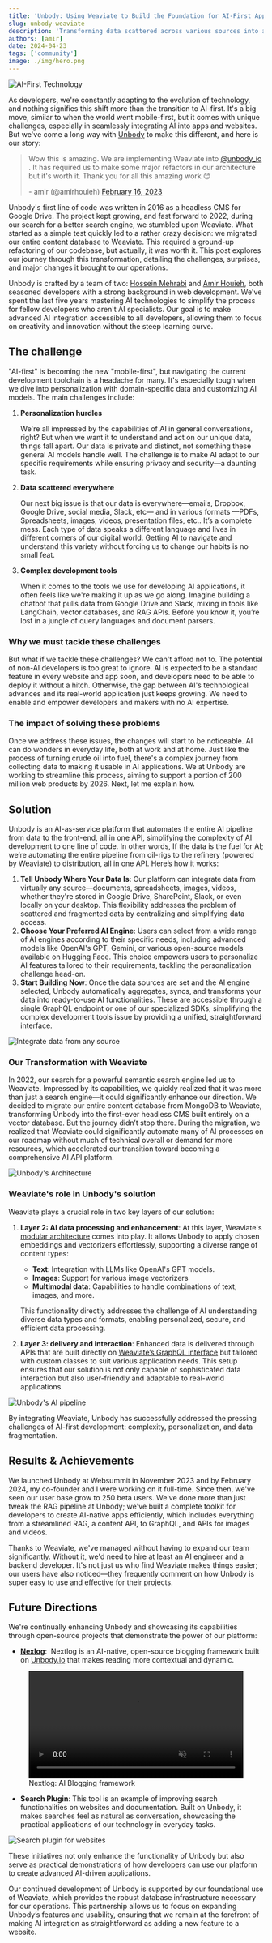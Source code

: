 ```yaml
---
title: 'Unbody: Using Weaviate to Build the Foundation for AI-First App Development'
slug: unbody-weaviate
description: 'Transforming data scattered across various sources into actionable insights, like searching or building chatbots, involves many complex tasks. Unbody - built on Weavaite’s technology - automates it all with just a few clicks and a line of code.'
authors: [amir]
date: 2024-04-23
tags: ['community']
image: ./img/hero.png
---
```


![AI-First Technology](./img/hero.png)

<!-- truncate -->


As developers, we're constantly adapting to the evolution of technology, and nothing signifies this shift more than the transition to AI-first. It's a big move, similar to when the world went mobile-first, but it comes with unique challenges, especially in seamlessly integrating AI into apps and websites. But we've come a long way with [Unbody](https://unbody.io) to make this different, and here is our story:

<blockquote class="twitter-tweet">
<p lang="en" dir="ltr"> Wow this is amazing. We are implementing Weaviate into <a href="https://twitter.com/unbody_io?ref_src=twsrc%5Etfw"> @unbody_io </a>. It has required us to make some major refactors in our architecture but it's worth it. Thank you for all this amazing work 😊
</p> - amir (@amirhouieh) <a href="https://twitter.com/amirhouieh/status/1626349250882699267?ref_src=twsrc%5Etfw"> February 16, 2023 </a>
</blockquote> 

Unbody's first line of code was written in 2016 as a headless CMS for Google Drive. The project kept growing, and fast forward to 2022, during our search for a better search engine, we stumbled upon Weaviate. What started as a simple test quickly led to a rather crazy decision: we migrated our entire content database to Weaviate. This required a ground-up refactoring of our codebase, but actually, it was worth it. This post explores our journey through this transformation, detailing the challenges, surprises, and major changes it brought to our operations.

Unbody is crafted by a team of two: [Hossein Mehrabi](https://www.linkedin.com/in/jeangovil/) and [Amir Houieh](https://www.linkedin.com/in/amirhouieh/), both seasoned developers with a strong background in web development. We've spent the last five years mastering AI technologies to simplify the process for fellow developers who aren't AI specialists. Our goal is to make advanced AI integration accessible to all developers, allowing them to focus on creativity and innovation without the steep learning curve.

## The challenge

"AI-first" is becoming the new "mobile-first", but navigating the current development toolchain is a headache for many. It's especially tough when we dive into personalization with domain-specific data and customizing AI models. The main challenges include:

1. **Personalization hurdles**

   We're all impressed by the capabilities of AI in general conversations, right? But when we want it to understand and act on our unique data, things fall apart. Our data is private and distinct, not something these general AI models handle well. The challenge is to make AI adapt to our specific requirements while ensuring privacy and security—a daunting task.

2. **Data scattered everywhere**

   Our next big issue is that our data is everywhere—emails, Dropbox, Google Drive, social media, Slack, etc— and in various formats —PDFs, Spreadsheets, images, videos, presentation files, etc.. It’s a complete mess. Each type of data speaks a different language and lives in different corners of our digital world. Getting AI to navigate and understand this variety without forcing us to change our habits is no small feat.

3. **Complex development tools**

   When it comes to the tools we use for developing AI applications, it often feels like we're making it up as we go along. Imagine building a chatbot that pulls data from Google Drive and Slack, mixing in tools like LangChain, vector databases, and RAG APIs. Before you know it, you’re lost in a jungle of query languages and document parsers.

### Why we must tackle these challenges

But what if we tackle these challenges? We can't afford not to. The potential of non-AI developers is too great to ignore. AI is expected to be a standard feature in every website and app soon, and developers need to be able to deploy it without a hitch. Otherwise, the gap between AI's technological advances and its real-world application just keeps growing. We need to enable and empower developers and makers with no AI expertise.

### The impact of solving these problems

Once we address these issues, the changes will start to be noticeable. AI can do wonders in everyday life, both at work and at home. Just like the process of turning crude oil into fuel, there's a complex journey from collecting data to making it usable in AI applications. We at Unbody are working to streamline this process, aiming to support a portion of 200 million web products by 2026. Next, let me explain how.

## Solution

Unbody is an AI-as-service platform that automates the entire AI pipeline from data to the front-end, all in one API, simplifying the complexity of AI development to one line of code. In other words, If the data is the fuel for AI; we’re automating the entire pipeline from oil-rigs to the refinery (powered by Weaviate) to distribution, all in one API. Here’s how it works:

1. **Tell Unbody Where Your Data Is**: Our platform can integrate data from virtually any source—documents, spreadsheets, images, videos, whether they're stored in Google Drive, SharePoint, Slack, or even locally on your desktop. This flexibility addresses the problem of scattered and fragmented data by centralizing and simplifying data access.
2. **Choose Your Preferred AI Engine**: Users can select from a wide range of AI engines according to their specific needs, including advanced models like OpenAI's GPT, Gemini, or various open-source models available on Hugging Face. This choice empowers users to personalize AI features tailored to their requirements, tackling the personalization challenge head-on.
3. **Start Building Now**: Once the data sources are set and the AI engine selected, Unbody automatically aggregates, syncs, and transforms your data into ready-to-use AI functionalities. These are accessible through a single GraphQL endpoint or one of our specialized SDKs, simplifying the complex development tools issue by providing a unified, straightforward interface.

![Integrate data from any source](./img/diagram-1.png)

### Our Transformation with Weaviate

In 2022, our search for a powerful semantic search engine led us to Weaviate. Impressed by its capabilities, we quickly realized that it was more than just a search engine—it could significantly enhance our direction. We decided to migrate our entire content database from MongoDB to Weaviate, transforming Unbody into the first-ever headless CMS built entirely on a vector database. But the journey didn’t stop there. During the migration, we realized that Weaviate could significantly automate many of AI processes on our roadmap without much of technical overall or demand for more resources, which accelerated our transition toward becoming a comprehensive AI API platform.

![Unbody's Architecture](./img/diagram-2.png)

### Weaviate's role in Unbody's solution

Weaviate plays a crucial role in two key layers of our solution:

1. **Layer 2: AI data processing and enhancement**: At this layer, Weaviate's [modular architecture](https://docs.weaviate.io/weaviate/modules) comes into play. It allows Unbody to apply chosen embeddings and vectorizers effortlessly, supporting a diverse range of content types:

   - **Text**: Integration with LLMs like OpenAI's GPT models.
   - **Images**: Support for various image vectorizers
   - **Multimodal data**: Capabilities to handle combinations of text, images, and more.

   This functionality directly addresses the challenge of AI understanding diverse data types and formats, enabling personalized, secure, and efficient data processing.

2. **Layer 3: delivery and interaction**: Enhanced data is delivered through APIs that are built directly on [Weaviate’s GraphQL interface](https://docs.weaviate.io/weaviate/concepts/interface#graphql) but tailored with custom classes to suit various application needs. This setup ensures that our solution is not only capable of sophisticated data interaction but also user-friendly and adaptable to real-world applications.

![Unbody's AI pipeline](./img/diagram-3.png)

By integrating Weaviate, Unbody has successfully addressed the pressing challenges of AI-first development: complexity, personalization, and data fragmentation.

## Results & Achievements

We launched Unbody at Websummit in November 2023 and by February 2024, my co-founder and I were working on it full-time. Since then, we've seen our user base grow to 250 beta users. We've done more than just tweak the RAG pipeline at Unbody; we've built a complete toolkit for developers to create AI-native apps efficiently, which includes everything from a streamlined RAG, a content API, to GraphQL, and APIs for images and videos.

Thanks to Weaviate, we've managed without having to expand our team significantly. Without it, we'd need to hire at least an AI engineer and a backend developer. It's not just us who find Weaviate makes things easier; our users have also noticed—they frequently comment on how Unbody is super easy to use and effective for their projects.

## Future Directions

We're continually enhancing Unbody and showcasing its capabilities through open-source projects that demonstrate the power of our platform:

- **[Nexlog](https://github.com/unbody-io/Nexlog)**:  Nextlog is an AI-native, open-source blogging framework built on [Unbody.io](https://github.com/unbody-io/Nexlog/blob/main/Unbody.io) that makes reading more contextual and dynamic.

<figure>
  <video width="100%" autoplay loop muted controls>
    <source src={nextlog} type="video/mp4" />
    Your browser does not support the video tag.
  </video>
  <figcaption>Nextlog: AI Blogging framework</figcaption>
</figure>

- **Search Plugin**: This tool is an example of improving search functionalities on websites and documentation. Built on Unbody, it makes searches feel as natural as conversation, showcasing the practical applications of our technology in everyday tasks.

![Search plugin for websites](./img/search-plugin.png)

These initiatives not only enhance the functionality of Unbody but also serve as practical demonstrations of how developers can use our platform to create advanced AI-driven applications.

Our continued development of Unbody is supported by our foundational use of Weaviate, which provides the robust database infrastructure necessary for our operations. This partnership allows us to focus on expanding Unbody’s features and usability, ensuring that we remain at the forefront of making AI integration as straightforward as adding a new feature to a website.


<WhatNext />
